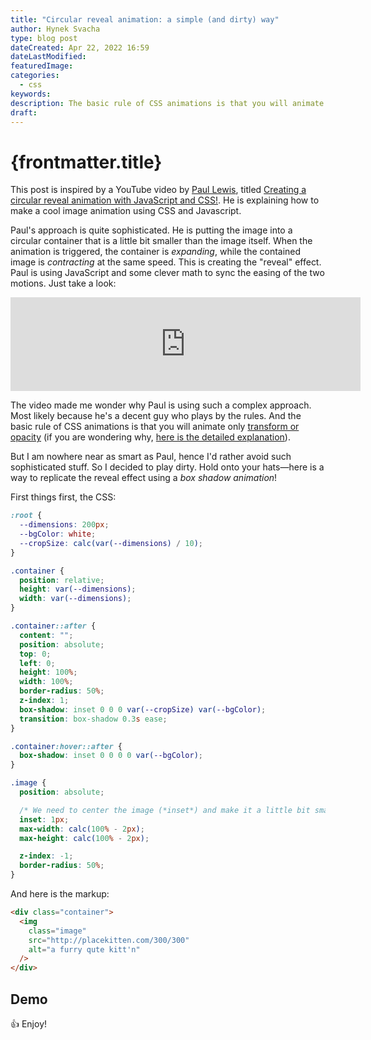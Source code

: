 ```yaml
---
title: "Circular reveal animation: a simple (and dirty) way"
author: Hynek Svacha
type: blog post
dateCreated: Apr 22, 2022 16:59
dateLastModified:
featuredImage:
categories:
  - css
keywords:
description: The basic rule of CSS animations is that you will animate only transform or opacity. But sometimes you don't want to play by the rules, and I show you how to recreate a circular reveal effect (inspired by Paul Lewis) by animating box-shadow.
draft:
---
```



# {frontmatter.title}

This post is inspired by a  YouTube  video by [Paul Lewis](https://twitter.com/aerotwist), titled [Creating a circular reveal animation with JavaScript and CSS!](https://www.youtube.com/watch?v=YdvQPkJd0gc). He is explaining how to make a cool image animation using CSS and Javascript.

Paul's approach is quite sophisticated. He is putting the image into a circular container that is a little bit smaller than the image itself. When the animation is triggered, the container is _expanding_, while the contained image is _contracting_ at the same speed. This is creating the "reveal" effect. Paul is using JavaScript and some clever math to sync the easing of the two motions. Just take a look:

<iframe
  width="560"
  src="https://www.youtube.com/embed/YdvQPkJd0gc"
  title="YouTube video player"
  frameborder="0"
  allow="accelerometer; autoplay; clipboard-write; encrypted-media; gyroscope; picture-in-picture"
  allowfullscreen
  class="w-full aspect-video"
></iframe>

The video made me wonder why Paul is using such a complex approach. Most likely because he's a decent guy who plays by the rules. And the basic rule of CSS animations is that you will animate only [transform or opacity](https://web.dev/animations-guide/) (if you are wondering why, [here is the detailed explanation](https://www.smashingmagazine.com/2016/12/gpu-animation-doing-it-right/)).

But I am nowhere near as smart as Paul, hence I'd rather avoid such sophisticated stuff. So I decided to play dirty. Hold onto your hats—here is a way to replicate the reveal effect using a _box shadow animation_!

First things first, the CSS:

```css
:root {
  --dimensions: 200px;
  --bgColor: white;
  --cropSize: calc(var(--dimensions) / 10);
}

.container {
  position: relative;
  height: var(--dimensions);
  width: var(--dimensions);
}

.container::after {
  content: "";
  position: absolute;
  top: 0;
  left: 0;
  height: 100%;
  width: 100%;
  border-radius: 50%;
  z-index: 1;
  box-shadow: inset 0 0 0 var(--cropSize) var(--bgColor);
  transition: box-shadow 0.3s ease;
}

.container:hover::after {
  box-shadow: inset 0 0 0 0 var(--bgColor);
}

.image {
  position: absolute;

  /* We need to center the image (*inset*) and make it a little bit smaller than the container (exactly: 1 px on both sides, so 2 px in sum). If we skip this, an ugly, crispy 'halo' would appear (try it yourself). */
  inset: 1px;
  max-width: calc(100% - 2px);
  max-height: calc(100% - 2px);

  z-index: -1;
  border-radius: 50%;
}
```

And here is the markup:

```html
<div class="container">
  <img
    class="image"
    src="http://placekitten.com/300/300"
    alt="a furry qute kitt'n"
  />
</div>
```

## Demo

<Demo/>

👍 Enjoy!